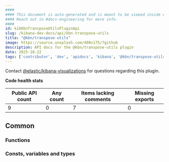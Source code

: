 ```yaml
---
####
#### This document is auto-generated and is meant to be viewed inside our experimental, new docs system.
#### Reach out in #docs-engineering for more info.
####
id: kibKbnTransposeUtilsPluginApi
slug: /kibana-dev-docs/api/kbn-transpose-utils
title: "@kbn/transpose-utils"
image: https://source.unsplash.com/400x175/?github
description: API docs for the @kbn/transpose-utils plugin
date: 2025-10-22
tags: ['contributor', 'dev', 'apidocs', 'kibana', '@kbn/transpose-utils']
---
```




Contact [@elastic/kibana-visualizations](https://github.com/orgs/elastic/teams/kibana-visualizations) for questions regarding this plugin.

**Code health stats**

| Public API count  | Any count | Items lacking comments | Missing exports |
|-------------------|-----------|------------------------|-----------------|
| 9 | 0 | 7 | 0 |

## Common

### Functions
<DocDefinitionList data={kbnTransposeUtilsObj.common.functions}/>

### Consts, variables and types
<DocDefinitionList data={kbnTransposeUtilsObj.common.misc}/>


